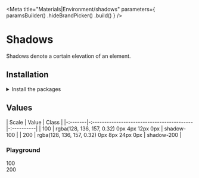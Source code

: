 
<Meta
    title="Materials|Environment/shadows"
    parameters={
        paramsBuilder()
            .hideBrandPicker()
            .build()
    }
/>

<Anchor storyId="materials-environment-shadows--shadow-100" />

# Shadows

Shadows denote a certain elevation of an element.

## Installation

<details><summary >Install the packages</summary>

Install from <a href={INSTALLATION_PAGE}>the React bundle</a> or as a single package:

```bash
npm install @orbit-ui/css-normalize @orbit-ui/tachyons
```

</details>

## Values

| Scale   | Value                                      | Class      |
|-:-------|-:------------------------------------------|-:----------|
| 100     | rgba(128, 136, 157, 0.32) 0px 4px 12px 0px | shadow-100 |
| 200     | rgba(128, 136, 157, 0.32) 0px 8px 24px 0px | shadow-200 |

### Playground

<Preview>
    <Story name="playground">
        <div className="flex pa7 pb8 bg-cloud-50">
            <div className="mr10 tc">
                <span className="marine-400">100</span>
                <div className="mw6 shadow-100 mt3">
                    <div className="w13 h13 bg-white" />
                </div>
            </div>
            <div className="tc">
                <span className="marine-400">200</span>
                <div className="mw6 mt3 shadow-200">
                    <div className="w13 h13 bg-white" />
                </div>
            </div>
        </div>
    </Story>
</Preview>
